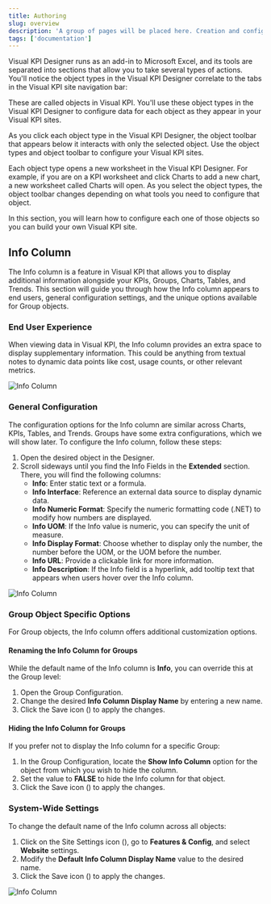 ```yaml
---
title: Authoring
slug: overview
description: 'A group of pages will be placed here. Creation and configuration of objects such as Groups, KPIs, Charts and Tables'
tags: ['documentation']
---
```



Visual KPI Designer runs as an add-in to Microsoft Excel, and its tools are separated into sections that allow you to take several types of actions. You'll notice the object types in the Visual KPI Designer correlate to the tabs in the Visual KPI site navigation bar:

<CardList cols={3}>
  <Card 
    title="Groups"
    link="/visual-kpi-designer/authoring/groups"
  />
  <Card 
    title="KPIs"
    link="/visual-kpi-designer/authoring/kpis"
  />
  <Card 
    title="Charts"
    link="/visual-kpi-designer/authoring/charts"
  />
  <Card 
    title="Tables"
    link="/visual-kpi-designer/authoring/tables"
  />
  <Card 
    title="Trends"
    link="/visual-kpi-designer/authoring/trends"
  />
</CardList>



These are called objects in Visual KPI. You'll use these object types in the Visual KPI Designer to configure data for each object as they appear in your Visual KPI sites.

As you click each object type in the Visual KPI Designer, the object toolbar that appears below it interacts with only the selected object. Use the object types and object toolbar to configure your Visual KPI sites.

Each object type opens a new worksheet in the Visual KPI Designer. For example, if you are on a KPI worksheet and click Charts to add a new chart, a new worksheet called Charts will open. As you select the object types, the object toolbar changes depending on what tools you need to configure that object.

In this section, you will learn how to configure each one of those objects so you can build your own Visual KPI site.

## Info Column

The Info column is a feature in Visual KPI that allows you to display additional information alongside your KPIs, Groups, Charts, Tables, and Trends. This section will guide you through how the Info column appears to end users, general configuration settings, and the unique options available for Group objects.

### End User Experience

When viewing data in Visual KPI, the Info column provides an extra space to display supplementary information. This could be anything from textual notes to dynamic data points like cost, usage counts, or other relevant metrics.

<Image
  src="media/designer/authoring/overview/info-column.png"
  alt="Info Column"
/>

### General Configuration

The configuration options for the Info column are similar across Charts, KPIs, Tables, and Trends. Groups have some extra configurations, which we will show later. To configure the Info column, follow these steps:

1. Open the desired object in the Designer.
2. Scroll sideways until you find the Info Fields in the **Extended** section. There, you will find the following columns:
	- **Info**: Enter static text or a formula.
	- **Info Interface**: Reference an external data source to display dynamic data.
 	- **Info Numeric Format**: Specify the numeric formatting code (.NET) to modify how numbers are displayed.
	- **Info UOM**: If the Info value is numeric, you can specify the unit of measure.
	- **Info Display Format**: Choose whether to display only the number, the number before the UOM, or the UOM before the number.
	- **Info URL**: Provide a clickable link for more information.
	- **Info Description**: If the Info field is a hyperlink, add tooltip text that appears when users hover over the Info column.

<Image
  src="media/designer/authoring/overview/info-column-config.png"
  alt="Info Column"
/>

### Group Object Specific Options

For Group objects, the Info column offers additional customization options.

#### Renaming the Info Column for Groups

While the default name of the Info column is **Info**, you can override this at the Group level:

1. Open the Group Configuration.
2. Change the desired **Info Column Display Name** by entering a new name.
3. Click the Save icon (<PngFont name='save28' />) to apply the changes.

#### Hiding the Info Column for Groups

If you prefer not to display the Info column for a specific Group:

1. In the Group Configuration, locate the **Show Info Column** option for the object from which you wish to hide the column.
2. Set the value to **FALSE** to hide the Info column for that object.
3. Click the Save icon (<PngFont name='save28' />) to apply the changes.

### System-Wide Settings

To change the default name of the Info column across all objects:

1. Click on the Site Settings icon (<PngFont name='options28' />), go to **Features & Config**, and select **Website** settings.
2. Modify the **Default Info Column Display Name** value to the desired name.
3. Click the Save icon (<PngFont name='save28' />) to apply the changes.

<Image
  src="media/designer/authoring/overview/info-column-sitewide-setting.png"
  alt="Info Column"
/>